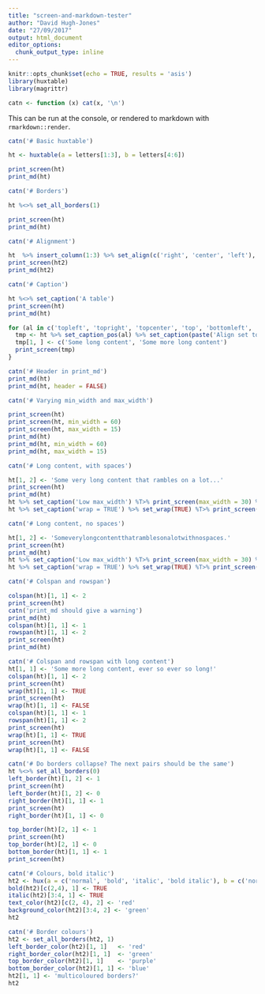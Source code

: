 ```yaml
---
title: "screen-and-markdown-tester"
author: "David Hugh-Jones"
date: "27/09/2017"
output: html_document
editor_options: 
  chunk_output_type: inline
---
```


```r
knitr::opts_chunk$set(echo = TRUE, results = 'asis')
library(huxtable)
library(magrittr)

catn <- function (x) cat(x, '\n')
```

This can be run at the console, or rendered to markdown with `rmarkdown::render`.



```r

catn('# Basic huxtable')

ht <- huxtable(a = letters[1:3], b = letters[4:6])

print_screen(ht)
print_md(ht)
```


```r
catn('# Borders')

ht %<>% set_all_borders(1)

print_screen(ht)
print_md(ht)
```

```r
catn('# Alignment')

ht  %>% insert_column(1:3) %>% set_align(c('right', 'center', 'left'), byrow = TRUE) -> ht2
print_screen(ht2)
print_md(ht2)
```

```r

catn('# Caption')

ht %<>% set_caption('A table')
print_screen(ht)
print_md(ht)

for (al in c('topleft', 'topright', 'topcenter', 'top', 'bottomleft', 'bottomright', 'bottomcenter', 'bottom')) {
  tmp <- ht %>% set_caption_pos(al) %>% set_caption(paste('Align set to', al))
  tmp[1, ] <- c('Some long content', 'Some more long content')
  print_screen(tmp)
}
```


```r
catn('# Header in print_md')
print_md(ht)
print_md(ht, header = FALSE)
```

```r
catn('# Varying min_width and max_width')

print_screen(ht)
print_screen(ht, min_width = 60)
print_screen(ht, max_width = 15)
print_md(ht)
print_md(ht, min_width = 60)
print_md(ht, max_width = 15)
```

```r
catn('# Long content, with spaces')

ht[1, 2] <- 'Some very long content that rambles on a lot...'
print_screen(ht)
print_md(ht)
ht %>% set_caption('Low max_width') %T>% print_screen(max_width = 30) %>% print_md(max_width = 30)
ht %>% set_caption('wrap = TRUE') %>% set_wrap(TRUE) %T>% print_screen(max_width = 60) %>% print_md
```


```r
catn('# Long content, no spaces')

ht[1, 2] <- 'Someverylongcontentthatramblesonalotwithnospaces.'
print_screen(ht)
print_md(ht)
ht %>% set_caption('Low max_width') %T>% print_screen(max_width = 30) %>% print_md(max_width = 30)
ht %>% set_caption('wrap = TRUE') %>% set_wrap(TRUE) %T>% print_screen(max_width = 60) %>% print_md
```

```r
catn('# Colspan and rowspan')

colspan(ht)[1, 1] <- 2
print_screen(ht)
catn('print_md should give a warning')
print_md(ht)
colspan(ht)[1, 1] <- 1
rowspan(ht)[1, 1] <- 2
print_screen(ht)
print_md(ht)
```

```r
catn('# Colspan and rowspan with long content')
ht[1, 1] <- 'Some more long content, ever so ever so long!'
colspan(ht)[1, 1] <- 2
print_screen(ht)
wrap(ht)[1, 1] <- TRUE
print_screen(ht)
wrap(ht)[1, 1] <- FALSE
colspan(ht)[1, 1] <- 1
rowspan(ht)[1, 1] <- 2
print_screen(ht)
wrap(ht)[1, 1] <- TRUE
print_screen(ht)
wrap(ht)[1, 1] <- FALSE
```


```r
catn('# Do borders collapse? The next pairs should be the same')
ht %<>% set_all_borders(0)
left_border(ht)[1, 2] <- 1
print_screen(ht)
left_border(ht)[1, 2] <- 0
right_border(ht)[1, 1] <- 1
print_screen(ht)
right_border(ht)[1, 1] <- 0

top_border(ht)[2, 1] <- 1
print_screen(ht)
top_border(ht)[2, 1] <- 0
bottom_border(ht)[1, 1] <- 1
print_screen(ht)
```

```r
catn('# Colours, bold italic')
ht2 <- hux(a = c('normal', 'bold', 'italic', 'bold italic'), b = c('normal', 'red', 'green bg', 'red, green bg'))
bold(ht2)[c(2,4), 1] <- TRUE
italic(ht2)[3:4, 1] <- TRUE
text_color(ht2)[c(2, 4), 2] <- 'red'
background_color(ht2)[3:4, 2] <- 'green'
ht2
```

```r
catn('# Border colours')
ht2 <- set_all_borders(ht2, 1)
left_border_color(ht2)[1, 1]   <- 'red'
right_border_color(ht2)[1, 1]  <- 'green'
top_border_color(ht2)[1, 1]    <- 'purple'
bottom_border_color(ht2)[1, 1] <- 'blue'
ht2[1, 1] <- 'multicoloured borders?'
ht2
```


